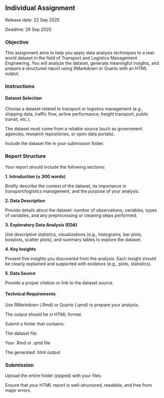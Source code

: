 ## Individual Assignment

Release date: 22 Sep 2025

Deadline: 29 Sep 2025

### Objective

This assignment aims to help you apply data analysis techniques to a real-world dataset in the field of Transport and Logistics Management Engineering. You will analyze the dataset, generate meaningful insights, and prepare a structured report using RMarkdown or Quarto with an HTML output.

### Instructions

#### Dataset Selection

Choose a dataset related to transport or logistics management (e.g., shipping data, traffic flow, airline performance, freight transport, public transit, etc.).

The dataset must come from a reliable source (such as government agencies, research repositories, or open data portals).

Include the dataset file in your submission folder.

### Report Structure

Your report should include the following sections:

**1. Introduction (≤ 300 words)**

Briefly describe the context of the dataset, its importance in transport/logistics management, and the purpose of your analysis.

**2. Data Description**

Provide details about the dataset: number of observations, variables, types of variables, and any preprocessing or cleaning steps performed.

**3. Exploratory Data Analysis (EDA)**

Use descriptive statistics, visualizations (e.g., histograms, bar plots, boxplots, scatter plots), and summary tables to explore the dataset.

**4. Key Insights**

Present five insights you discovered from the analysis. Each insight should be clearly explained and supported with evidence (e.g., plots, statistics).

**5. Data Source**

Provide a proper citation or link to the dataset source.

#### Technical Requirements

Use RMarkdown (.Rmd) or Quarto (.qmd) to prepare your analysis.

The output should be in HTML format.

Submit a folder that contains:

The dataset file

Your .Rmd or .qmd file

The generated .html output

### Submission

Upload the entire folder (zipped) with your files.

Ensure that your HTML report is well-structured, readable, and free from major errors.